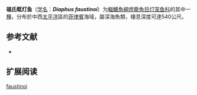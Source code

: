 {{Speciesbox
| name = 福氏眶灯鱼
| status = NE
| status_system = IUCN3.1
| image = 
| genus = Diaphus
| species = faustinoi
| authority = [[Fowler|Fowler]], 1934
| synonyms = 
}}

'''福氏眶灯鱼'''（[[学名|学名]]：'''''Diaphus faustinoi'''''）为[[輻鰭魚綱|輻鰭魚綱]][[燈籠魚目|燈籠魚目]][[灯笼鱼科|灯笼鱼科]]的其中一[[種|種]]，分布於中西[[太平洋|太平洋]]區的[[菲律賓|菲律賓]]海域，屬深海魚類，棲息深度可達540公尺。

== 参考文献 ==
{{refbegin}}
*{{FishBase_species|genus=Diaphus|species=faustinoi|year=2012|month=1}}
{{refend}}

==扩展阅读==
{{refbegin}}
{{Wikispecies-inline|Diaphus faustinoi|福氏眶灯鱼}}
{{refend}}
{{Taxonbar|from=Q2721977}}

[[Category:眶灯鱼属|faustinoi]]


{{灯笼鱼目小作品}}